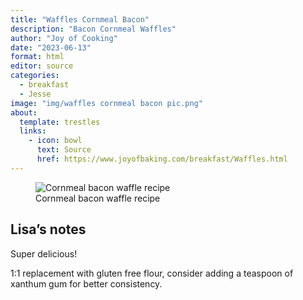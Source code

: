 ```yaml
---
title: "Waffles Cornmeal Bacon"
description: "Bacon Cornmeal Waffles"
author: "Joy of Cooking"
date: "2023-06-13"
format: html
editor: source
categories:
  - breakfast
  - Jesse
image: "img/waffles cornmeal bacon pic.png"
about:
  template: trestles
  links:
    - icon: bowl
      text: Source
      href: https://www.joyofbaking.com/breakfast/Waffles.html
---
```


![Cornmeal bacon waffle recipe](img/waffles cornmeal bacon.png)

## Lisa's notes

Super delicious!

1:1 replacement with gluten free flour, consider adding a teaspoon of xanthum gum for better consistency. 
